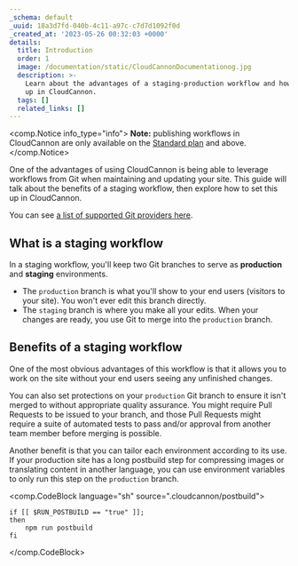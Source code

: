 ```yaml
---
_schema: default
_uuid: 18a3d7fd-040b-4c11-a97c-c7d7d1092f0d
_created_at: '2023-05-26 00:32:03 +0000'
details:
  title: Introduction
  order: 1
  image: /documentation/static/CloudCannonDocumentationog.jpg
  description: >-
    Learn about the advantages of a staging-production workflow and how to set it
    up in CloudCannon.
  tags: []
  related_links: []
---
```

<comp.Notice info_type="info">
  **Note:** publishing workflows in CloudCannon are only available on the [Standard plan](/pricing/) and above.
</comp.Notice>

One of the advantages of using CloudCannon is being able to leverage workflows from Git when maintaining and updating your site. This guide will talk about the benefits of a staging workflow, then explore how to set this up in CloudCannon.

You can see [a list of supported Git providers here](/documentation/articles/introduction-to-syncing/#supported-git-providers).

## What is a staging workflow

In a staging workflow, you'll keep two Git branches to serve as **production** and **staging** environments.

* The `production` branch is what you'll show to your end users (visitors to your site). You won't ever edit this branch directly.
* The `staging` branch is where you make all your edits. When your changes are ready, you use Git to merge into the `production` branch.

## Benefits of a staging workflow

One of the most obvious advantages of this workflow is that it allows you to work on the site without your end users seeing any unfinished changes.

You can also set protections on your `production` Git branch to ensure it isn't merged to without appropriate quality assurance. You might require Pull Requests to be issued to your branch, and those Pull Requests might require a suite of automated tests to pass and/or approval from another team member before merging is possible.

Another benefit is that you can tailor each environment according to its use. If your production site has a long postbuild step for compressing images or translating content in another language, you can use environment variables to only run this step on the `production` branch.

<comp.CodeBlock language="sh" source=".cloudcannon/postbuild">
```
if [[ $RUN_POSTBUILD == "true" ]];
then
    npm run postbuild
fi
```
</comp.CodeBlock>